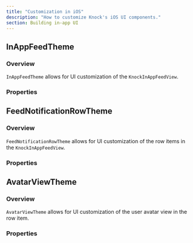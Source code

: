 ```yaml
---
title: "Customization in iOS"
description: "How to customize Knock's iOS UI components."
section: Building in-app UI
---
```


## InAppFeedTheme

### Overview

`InAppFeedTheme` allows for UI customization of the `KnockInAppFeedView`.

### Properties

<Attributes>
  <Attribute
    name="rowTheme"
    type="FeedNotificationRowTheme"
    description="Defines the UI customization of the row items."
  />
  <Attribute
    name="titleString"
    type="String?"
    description="Sets the title of the view. If set to nil, then the title view will be hidden entirely. This is useful if you want to have a completely custom title view."
  />
  <Attribute
    name="titleFont"
    type="Font?"
    description="Sets the font of the title view."
  />
  <Attribute
    name="titleColor"
    type="Color?"
    description="Sets the color of the title view."
  />
  <Attribute
    name="upperBackgroundColor"
    type="Color?"
    description="Sets the background color of the top portion of the view (title view, filter view, and top action buttons view)."
  />
  <Attribute
    name="lowerBackgroundColor"
    type="Color?"
    description="Sets the background color of the bottom portion of the view (the list)."
  />
</Attributes>

## FeedNotificationRowTheme

### Overview

`FeedNotificationRowTheme` allows for UI customization of the row items in the `KnockInAppFeedView`.

### Properties

<Attributes>
  <Attribute
    name="showAvatarView"
    type="Bool"
    description="Show or hide the avatar/initials view in the upper left corner of the row."
  />
  <Attribute
    name="avatarViewTheme"
    type="AvatarViewTheme"
    description="Customize styling of avatarview."
  />
  <Attribute
    name="notificationContentCSS"
    type="String?"
    description="Customize the css of the markdown html of the notification body."
  />
  <Attribute
    name="backgroundColor"
    type="Color"
    description="Background color of the FeedNotificationRow."
  />
  <Attribute
    name="markAsReadSwipeConfig"
    type="SwipeButtonConfig?"
    description="This is the config to set the mark as read/unread swipe actions. Set to null to remove the action entirely."
  />
  <Attribute
    name="archiveSwipeConfig"
    type="SwipeButtonConfig?"
    description="This is the config to set the archive/unarchive swipe actions. Set to null to remove the action entirely."
  />
  <Attribute
    name="unreadNotificationCircleColor"
    type="Color"
    description="Color of the unread circle indicator in the top left of the row."
  />
  <Attribute
    name="sentAtDateFormatter"
    type="DateFormatter"
    description="DateFormatter for the sent timestamp at the bottom of the row."
  />
  <Attribute
    name="sentAtDateFont"
    type="Font"
    description="Font for sent timestamp."
  />
  <Attribute
    name="sentAtDateTextColor"
    type="Color"
    description="Color for sent timestamp."
  />
  <Attribute
    name="primaryActionButtonConfig"
    type="ActionButtonConfig"
    description="Styling for primary action buttons."
  />
  <Attribute
    name="secondaryActionButtonConfig"
    type="ActionButtonConfig"
    description="Styling for secondary action buttons."
  />
  <Attribute
    name="tertiaryActionButtonConfig"
    type="ActionButtonConfig"
    description="Styling for tertiary action buttons."
  />
</Attributes>

## AvatarViewTheme

### Overview

`AvatarViewTheme` allows for UI customization of the user avatar view in the row item.

### Properties

<Attributes>
  <Attribute
    name="avatarViewBackgroundColor"
    type="Color"
    description="Background color of the view. This is more apparent when the view is showing initials instead of an image."
  />
  <Attribute
    name="avatarViewInitialsFont"
    type="Font"
    description="Font for the initials view."
  />
  <Attribute
    name="avatarViewInitialsColor"
    type="Color"
    description="Text color for the initials view."
  />
  <Attribute
    name="avatarViewSize"
    type="CGFloat"
    description="Overall size of the avatar view."
  />
</Attributes>
